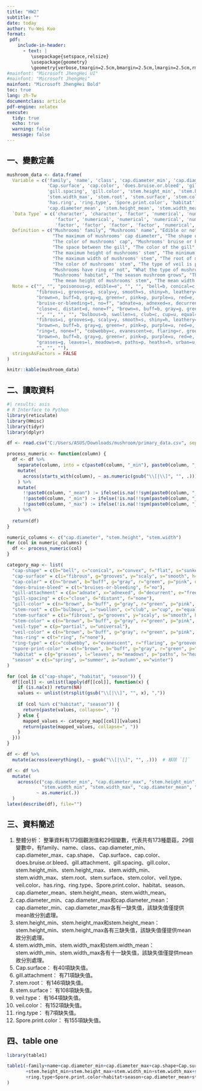 ---
title: "HW2"
subtitle: ""
date: today
author: Yu-Wei Kuo
format:
 pdf:
    include-in-header:
      - text: |
         \usepackage{setspace,relsize}
         \usepackage{geometry}
         \geometry{verbose,tmargin=2.5cm,bmargin=2.5cm,lmargin=2.5cm,rmargin=2.5cm}
#mainfont: "Microsoft JhengHei UI"
#mainfont: "Microsoft JhengHei"
mainfont: "Microsoft JhengHei Bold"
toc: true
lang: zh-Tw
documentclass: article
pdf-engine: xelatex
execute:
  tidy: true
  echo: true
  warning: false
  message: false
---

## 一、變數定義

```{r}
mushroom_data <- data.frame(
  Variable = c('family', 'name', 'class', 'cap.diameter_min', 'cap.diameter_max', 'cap.shape', 
               'Cap.surface', 'cap.color', 'does.bruise.or.bleed', 'gill.attachment', 
               'gill.spacing', 'gill.color', 'stem.height_min', 'stem.height_max', 'stem.width_min', 
               'stem.width_max', 'stem.root', 'stem.surface', 'stem.color', 'veil.type', 'veil.color', 
               'has.ring', 'ring.type', 'Spore.print.color', 'habitat', 'season', 
               'cap.diameter_mean', 'stem.height_mean', 'stem.width_mean'),
  `Data Type` = c('character', 'character', 'factor', 'numerical', 'numerical', 'factor', 'factor', 'factor', 'factor', 'factor', 'factor',
                  'factor', 'numerical', 'numerical', 'numerical', 'numerical', 'factor', 'facotr', 'factor', 'factor', 'factor', 'factor', 
                  'factor', 'factor', 'factor', 'factor', 'numerical', 'numerical', 'numerical'),
  Definition = c("Mushrooms' family", "Mushrooms' name", "Edible or not", "The minimum of mushrooms' cap diameter",
                 "The maximum of mushrooms' cap diameter", "The shape of mushrooms' cap", "The surface of mushrooms' cap",
                 "The color of mushrooms' cap", "Mushrooms' bruise or bleed or not", "How the gill attach", 
                 "The space between the gill", "The color of the gill", "The minimum height of mushrooms' stem", 
                 "The maximum height of mushrooms' stem", "The minimum width of mushrooms' stem", 
                 "The maximum width of mushrooms' stem", "The root of mushrooms' stem", "The surface of mushrooms' stem",
                 "The color of mushrooms' stem", "The type of veil is partial or universal", "The color of mushrooms' veil",
                 "Mushrooms have ring or not", "What the type of mushrooms' ring is", "The color of mushrooms' spore print",
                 "Mushrooms' habitat", "The season mushroom grows", "The mean of mushrooms' cap diameter", 
                 "The mean height of mushrooms' stem", "The mean width of mushrooms' stem"),
  Note = c("", "", "poisonous=p, edible=e", "", "", "bell=b, conical=c, convex=x, flat=f, sunken=s, spherical=p, others=o",
           "fibrous=i, grooves=g, scaly=y, smooth=s, shiny=h, leathery=l, silky=k, sticky=t, wrinkled=w, fleshy=e", 
           "brown=n, buff=b, gray=g, green=r, pink=p, purple=u, red=e, white=w, yellow=y, blue=l, orange=o, black=k", 
           "bruise-or-bleeding=t, no=f", "adnate=a, adnexed=x, decurrent=d, free=e, sinuate=s, pores=p, none=f, unknown=x", 
           "close=c, distant=d, none=f", "brown=n, buff=b, gray=g, green=r, pink=p, purple=u, red=e, white=w, yellow=y, blue=l, orange=o, black=k, none=f",
           "", "", "", "", "bulbous=b, swollen=s, club=c, cup=u, equal=e, rhizomorphs=z, rooted=r", 
           "fibrous=i, grooves=g, scaly=y, smooth=s, shiny=h, leathery=l, silky=k, sticky=t, wrinkled=w, fleshy=e, none=f", 
           "brown=n, buff=b, gray=g, green=r, pink=p, purple=u, red=e, white=w, yellow=y, blue=l, orange=o, black=k, none=f", "partial=p, universal=u", "brown=n, buff=b, gray=g, green=r, pink=p, purple=u, red=e, white=w, yellow=y, blue=l, orange=o,  black=k, none=f", 
           "ring=t, none=f", "cobwebby=c, evanescent=e, flaring=r, grooved=g, large=l, pendant=p, sheathing=s, zone=z, scaly=y, movable=m, none=f, unknown=z",
           "brown=n, buff=b, gray=g, green=r, pink=p, purple=u, red=e, white=w, yellow=y, blue=l, orange=o, black=k", 
           "grasses=g, leaves=l, meadows=m, paths=p, heaths=h, urban=u, waste=w, woods=d", "spring=s, summer=u, autumn=a, winter=w", 
           "", "", ""),
  stringsAsFactors = FALSE
)

knitr::kable(mushroom_data)
```

## 二、讀取資料

```{r}
#| results: asis
# R Interface to Python
library(reticulate)
library(Hmisc)
library(tidyr)
library(dplyr)

df <- read.csv("C:/Users/ASUS/Downloads/mushroom/primary_data.csv", sep=";", stringsAsFactors=FALSE)

process_numeric <- function(column) {
  df <- df %>%
    separate(column, into = c(paste0(column, "_min"), paste0(column, "_max")), sep = ",", fill = "right", extra = "drop") %>%
    mutate(
      across(starts_with(column), ~ as.numeric(gsub("\\[|\\]", "", .)))
    ) %>%
    mutate(
      !!paste0(column, "_mean") := ifelse(is.na(!!sym(paste0(column, "_max"))), !!sym(paste0(column, "_min")), NA),
      !!paste0(column, "_min") := ifelse(!is.na(!!sym(paste0(column, "_max"))), !!sym(paste0(column, "_min")), NA),
      !!paste0(column, "_max") := ifelse(!is.na(!!sym(paste0(column, "_min"))), !!sym(paste0(column, "_max")), NA)
    ) %>%
  
  return(df)
}

numeric_columns <- c("cap.diameter", "stem.height", "stem.width")
for (col in numeric_columns) {
  df <- process_numeric(col)
}

category_map <- list(
  "cap-shape" = c(b="bell", c="conical", x="convex", f="flat", s="sunken", p="spherical", o="others"),
  "cap-surface" = c(i="fibrous", g="grooves", y="scaly", s="smooth", h="shiny", l="leathery", k="silky", t="sticky", w="wrinkled", e="fleshy"),
  "cap-color" = c(n="brown", b="buff", g="gray", r="green", p="pink", u="purple", e="red", w="white", y="yellow", l="blue", o="orange", k="black"),
  "does-bruise-bleed" = c(t="bruises-or-bleeding", f="no"),
  "gill-attachment" = c(a="adnate", x="adnexed", d="decurrent", e="free", s="sinuate", p="pores", f="none", "?"="unknown"),
  "gill-spacing" = c(c="close", d="distant", f="none"),
  "gill-color" = c(n="brown", b="buff", g="gray", r="green", p="pink", u="purple", e="red", w="white", y="yellow", l="blue", o="orange", k="black", f="none"),
  "stem-root" = c(b="bulbous", s="swollen", c="club", u="cup", e="equal", z="rhizomorphs", r="rooted"),
  "stem-surface" = c(i="fibrous", g="grooves", y="scaly", s="smooth", h="shiny", l="leathery", k="silky", t="sticky", w="wrinkled", e="fleshy", f="none"),
  "stem-color" = c(n="brown", b="buff", g="gray", r="green", p="pink", u="purple", e="red", w="white", y="yellow", l="blue", o="orange", k="black", f="none"),
  "veil-type" = c(p="partial", u="universal"),
  "veil-color" = c(n="brown", b="buff", g="gray", r="green", p="pink", u="purple", e="red", w="white", y="yellow", l="blue", o="orange", k="black", f="none"),
  "has-ring" = c(t="ring", f="none"),
  "ring-type" = c(c="cobwebby", e="evanescent", r="flaring", g="grooved", l="large", p="pendant", s="sheathing", z="zone", y="scaly", m="movable", f="none", "?"="unknown"),
  "spore-print-color" = c(n="brown", b="buff", g="gray", r="green", p="pink", u="purple", e="red", w="white", y="yellow", l="blue", o="orange", k="black"),
  "habitat" = c(g="grasses", l="leaves", m="meadows", p="paths", h="heaths", u="urban", w="waste", d="woods"),
  "season" = c(s="spring", u="summer", a="autumn", w="winter")
)

for (col in c("cap-shape", "habitat", "season")) {
  df[[col]] <- unlist(lapply(df[[col]], function(x) {
    if (is.na(x)) return(NA)
    values <- unlist(strsplit(gsub("\\[|\\]", "", x), ","))
    
    if (col %in% c("habitat", "season")) {
      return(paste(values, collapse=", "))
    } else {
      mapped_values <- category_map[[col]][values]
      return(paste(mapped_values, collapse=", "))
    }
  }))
}

df <- df %>%
  mutate(across(everything(), ~ gsub("\\[|\\]", "", .)))  # 移除 `[]`

df <- df %>%
  mutate(
    across(c("cap.diameter_min", "cap.diameter_max", "stem.height_min", "stem.height_max",
             "stem.width_min", "stem.width_max", "cap.diameter_mean", "stem.height_mean", "stem.width_mean"),
           ~ as.numeric(.))
  )
latex(describe(df), file="")
```


## 三、資料簡述

1. 整體分析：
\newline 整筆資料有173個觀測值和29個變數，代表共有173種蘑菇，29個變數中，有family、name、class、cap.diameter_min、cap.diameter_max、cap.shape、
Cap.surface、cap.color、does.bruise.or.bleed、gill.attachment、gill.spacing、gill.color、stem.height_min、stem.height_max、stem.width_min、
stem.width_max、stem.root、stem.surface、stem.color、veil.type、veil.color、has.ring、ring.type、Spore.print.color、habitat、season、
cap.diameter_mean、stem.height_mean、stem.width_mean。
2. cap.diameter_min、cap.diameter_max和cap.diameter_mean：
\newline cap.diameter_min、cap.diameter_max各有一缺失值，該缺失值僅提供mean故分別處理。
3. stem.height_min、stem.height_max和stem.height_mean：
\newline stem.height_min、stem.height_max各有三缺失值，該缺失值僅提供mean故分別處理。
4. stem.width_min、stem.width_max和stem.width_mean：
\newline stem.width_min、stem.width_max各有十一缺失值，該缺失值僅提供mean故分別處理。
5. Cap.surface：
\newline 有40項缺失值。
6. gill.attachment：
\newline 有71項缺失值。
7. stem.root：
\newline 有146項缺失值。
8. stem.surface：
\newline 有108項缺失值。
9. veil.type：
\newline 有164項缺失值。
10. veil.color：
\newline 有152項缺失值。
11. ring.type：
\newline 有7項缺失值。
12. Spore.print.color：
\newline 有155項缺失值。



## 四、table one

```{r}
library(table1)

table1(~family+name+cap.diameter_min+cap.diameter_max+cap.shape+Cap.surface+cap.color+does.bruise.or.bleed+gill.attachment+gill.spacing+gill.color
       +stem.height_min+stem.height_max+stem.width_min+stem.width_max+stem.root+stem.surface+stem.color+veil.type+veil.color+has.ring
       +ring.type+Spore.print.color+habitat+season+cap.diameter_mean+stem.height_mean+stem.width_mean|class, data = df
)
```








